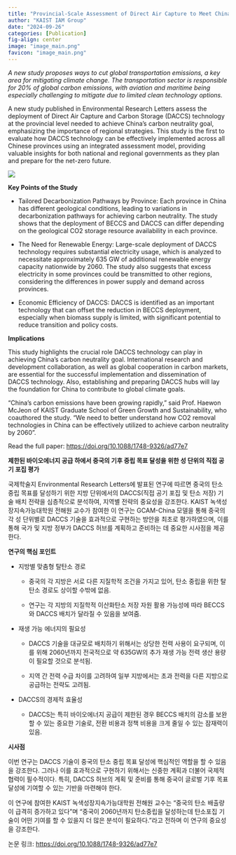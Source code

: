 ```yaml
---
title: "Provincial-Scale Assessment of Direct Air Capture to Meet China’s Climate Neutrality Goal Under Limited Bioenergy Supply "
author: "KAIST IAM Group"
date: "2024-09-26"
categories: [Publication]
fig-align: center
image: "image_main.png"
favicon: "image_main.png"
---
```


*A new study proposes ways to cut global transportation emissions, a key area for mitigating climate change. The transportation sector is responsible for 20% of global carbon emissions, with aviation and maritime being especially challenging to mitigate due to limited clean technology options.*

A new study published in Environmental Research Letters assess the deployment of Direct Air Capture and Carbon Storage (DACCS) technology at the provincial level needed to achieve China’s carbon neutrality goal, emphasizing the importance of regional strategies. This study is the first to evaluate how DACCS technology can be effectively implemented across all Chinese provinces using an integrated assessment model, providing valuable insights for both national and regional governments as they plan and prepare for the net-zero future.

![](image_main.png){fig-align="center"}

**Key Points of the Study**

-   Tailored Decarbonization Pathways by Province: Each province in China has different geological conditions, leading to variations in decarbonization pathways for achieving carbon neutrality. The study shows that the deployment of BECCS and DACCS can differ depending on the geological CO2 storage resource availability in each province.

-   The Need for Renewable Energy: Large-scale deployment of DACCS technology requires substantial electricity usage, which is analyzed to necessitate approximately 635 GW of additional renewable energy capacity nationwide by 2060. The study also suggests that excess electricity in some provinces could be transmitted to other regions, considering the differences in power supply and demand across provinces.

-   Economic Efficiency of DACCS: DACCS is identified as an important technology that can offset the reduction in BECCS deployment, especially when biomass supply is limited, with significant potential to reduce transition and policy costs.

**Implications**

This study highlights the crucial role DACCS technology can play in achieving China’s carbon neutrality goal. International research and development collaboration, as well as global cooperation in carbon markets, are essential for the successful implementation and dissemination of DACCS technology. Also, establishing and preparing DACCS hubs will lay the foundation for China to contribute to global climate goals.

“China’s carbon emissions have been growing rapidly,” said Prof. Haewon McJeon of KAIST Graduate School of Green Growth and Sustainability, who coauthored the study. “We need to better understand how CO2 removal technologies in China can be effectively utilized to achieve carbon neutrality by 2060”.

Read the full paper: <https://doi.org/10.1088/1748-9326/ad77e7>

**제한된 바이오에너지 공급 하에서 중국의 기후 중립 목표 달성을 위한 성 단위의 직접 공기 포집 평가**

국제학술지 Environmental Research Letters에 발표된 연구에 따르면 중국의 탄소 중립 목표를 달성하기 위한 지방 단위에서의 DACCS(직접 공기 포집 및 탄소 저장) 기술 배치 전략을 심층적으로 분석하여, 지역별 전략의 중요성을 강조한다. KAIST 녹색성장지속가능대학원 전해원 교수가 참여한 이 연구는 GCAM-China 모델을 통해 중국의 각 성 단위별로 DACCS 기술을 효과적으로 구현하는 방안을 최초로 평가하였으며, 이를 통해 국가 및 지방 정부가 DACCS 허브를 계획하고 준비하는 데 중요한 시사점을 제공한다.

**연구의 핵심 포인트**

-   지방별 맞춤형 탈탄소 경로

    -   중국의 각 지방은 서로 다른 지질학적 조건을 가지고 있어, 탄소 중립을 위한 탈탄소 경로도 상이할 수밖에 없음.

    -   연구는 각 지방의 지질학적 이산화탄소 저장 자원 활용 가능성에 따라 BECCS와 DACCS 배치가 달라질 수 있음을 보여줌.

-   재생 가능 에너지의 필요성

    -   DACCS 기술을 대규모로 배치하기 위해서는 상당한 전력 사용이 요구되며, 이를 위해 2060년까지 전국적으로 약 635GW의 추가 재생 가능 전력 생산 용량이 필요할 것으로 분석됨.

    -   지역 간 전력 수급 차이를 고려하여 일부 지방에서는 초과 전력을 다른 지방으로 공급하는 전략도 고려됨.

-   DACCS의 경제적 효율성

    -   DACCS는 특히 바이오에너지 공급이 제한된 경우 BECCS 배치의 감소를 보완할 수 있는 중요한 기술로, 전환 비용과 정책 비용을 크게 줄일 수 있는 잠재력이 있음.

**시사점**

이번 연구는 DACCS 기술이 중국의 탄소 중립 목표 달성에 핵심적인 역할을 할 수 있음을 강조한다. 그러나 이를 효과적으로 구현하기 위해서는 신중한 계획과 더불어 국제적 협력이 필수적이다. 특히, DACCS 허브의 계획 및 준비를 통해 중국이 글로벌 기후 목표 달성에 기여할 수 있는 기반을 마련해야 한다.

이 연구에 참여한 KAIST 녹색성장지속가능대학원 전해원 교수는 “중국의 탄소 배출량이 급격히 증가하고 있다”며 “중국이 2060년까지 탄소중립을 달성하는데 탄소포집 기술이 어떤 기여를 할 수 있을지 더 많은 분석이 필요하다.”라고 전하며 이 연구의 중요성을 강조한다.

논문 링크: <https://doi.org/10.1088/1748-9326/ad77e7>
